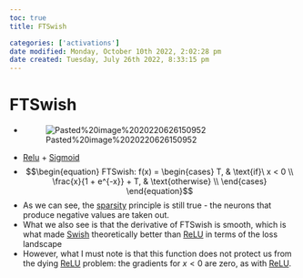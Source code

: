 ```yaml
---
toc: true
title: FTSwish

categories: ['activations']
date modified: Monday, October 10th 2022, 2:02:28 pm
date created: Tuesday, July 26th 2022, 8:33:15 pm
---
```


# FTSwish
- ![Pasted%20image%2020220626150952](images/Pasted%20image%2020220626150952.png)
- [Relu](Relu.qmd) + [Sigmoid](Sigmoid.qmd)
- $$\begin{equation} FTSwish: f(x) = \begin{cases} T, & \text{if}\ x < 0 \\ \frac{x}{1 + e^{-x}} + T, & \text{otherwise} \\ \end{cases} \end{equation}$$
- As we can see, the [sparsity](sparsity.qmd) principle is still true - the neurons that produce negative values are taken out.
- What we also see is that the derivative of FTSwish is smooth, which is what made [Swish](Swish.qmd) theoretically better than [ReLU](Relu.qmd) in terms of the loss landscape
- However, what I must note is that this function does not protect us from the dying [ReLU](Relu.qmd) problem: the gradients for $x < 0$ are zero, as with [ReLU](Relu.qmd).




